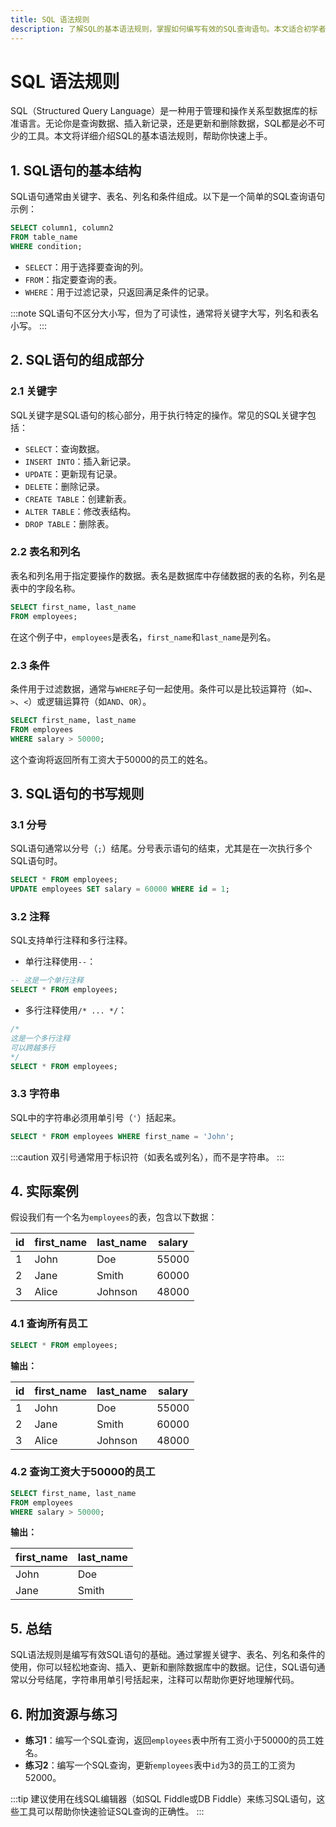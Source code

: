 ```yaml
---
title: SQL 语法规则
description: 了解SQL的基本语法规则，掌握如何编写有效的SQL查询语句。本文适合初学者，包含代码示例、实际案例和总结。
---
```


# SQL 语法规则

SQL（Structured Query Language）是一种用于管理和操作关系型数据库的标准语言。无论你是查询数据、插入新记录，还是更新和删除数据，SQL都是必不可少的工具。本文将详细介绍SQL的基本语法规则，帮助你快速上手。

## 1. SQL语句的基本结构

SQL语句通常由关键字、表名、列名和条件组成。以下是一个简单的SQL查询语句示例：

```sql
SELECT column1, column2
FROM table_name
WHERE condition;
```

- `SELECT`：用于选择要查询的列。
- `FROM`：指定要查询的表。
- `WHERE`：用于过滤记录，只返回满足条件的记录。

:::note
SQL语句不区分大小写，但为了可读性，通常将关键字大写，列名和表名小写。
:::

## 2. SQL语句的组成部分

### 2.1 关键字

SQL关键字是SQL语句的核心部分，用于执行特定的操作。常见的SQL关键字包括：

- `SELECT`：查询数据。
- `INSERT INTO`：插入新记录。
- `UPDATE`：更新现有记录。
- `DELETE`：删除记录。
- `CREATE TABLE`：创建新表。
- `ALTER TABLE`：修改表结构。
- `DROP TABLE`：删除表。

### 2.2 表名和列名

表名和列名用于指定要操作的数据。表名是数据库中存储数据的表的名称，列名是表中的字段名称。

```sql
SELECT first_name, last_name
FROM employees;
```

在这个例子中，`employees`是表名，`first_name`和`last_name`是列名。

### 2.3 条件

条件用于过滤数据，通常与`WHERE`子句一起使用。条件可以是比较运算符（如`=`、`>`、`<`）或逻辑运算符（如`AND`、`OR`）。

```sql
SELECT first_name, last_name
FROM employees
WHERE salary > 50000;
```

这个查询将返回所有工资大于50000的员工的姓名。

## 3. SQL语句的书写规则

### 3.1 分号

SQL语句通常以分号（`;`）结尾。分号表示语句的结束，尤其是在一次执行多个SQL语句时。

```sql
SELECT * FROM employees;
UPDATE employees SET salary = 60000 WHERE id = 1;
```

### 3.2 注释

SQL支持单行注释和多行注释。

- 单行注释使用`--`：

```sql
-- 这是一个单行注释
SELECT * FROM employees;
```

- 多行注释使用`/* ... */`：

```sql
/*
这是一个多行注释
可以跨越多行
*/
SELECT * FROM employees;
```

### 3.3 字符串

SQL中的字符串必须用单引号（`'`）括起来。

```sql
SELECT * FROM employees WHERE first_name = 'John';
```

:::caution
双引号通常用于标识符（如表名或列名），而不是字符串。
:::

## 4. 实际案例

假设我们有一个名为`employees`的表，包含以下数据：

| id | first_name | last_name | salary |
|----|------------|-----------|--------|
| 1  | John       | Doe       | 55000  |
| 2  | Jane       | Smith     | 60000  |
| 3  | Alice      | Johnson   | 48000  |

### 4.1 查询所有员工

```sql
SELECT * FROM employees;
```

**输出：**

| id | first_name | last_name | salary |
|----|------------|-----------|--------|
| 1  | John       | Doe       | 55000  |
| 2  | Jane       | Smith     | 60000  |
| 3  | Alice      | Johnson   | 48000  |

### 4.2 查询工资大于50000的员工

```sql
SELECT first_name, last_name
FROM employees
WHERE salary > 50000;
```

**输出：**

| first_name | last_name |
|------------|-----------|
| John       | Doe       |
| Jane       | Smith     |

## 5. 总结

SQL语法规则是编写有效SQL语句的基础。通过掌握关键字、表名、列名和条件的使用，你可以轻松地查询、插入、更新和删除数据库中的数据。记住，SQL语句通常以分号结尾，字符串用单引号括起来，注释可以帮助你更好地理解代码。

## 6. 附加资源与练习

- **练习1**：编写一个SQL查询，返回`employees`表中所有工资小于50000的员工姓名。
- **练习2**：编写一个SQL查询，更新`employees`表中`id`为3的员工的工资为52000。

:::tip
建议使用在线SQL编辑器（如SQL Fiddle或DB Fiddle）来练习SQL语句，这些工具可以帮助你快速验证SQL查询的正确性。
:::